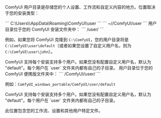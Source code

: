 ComfyUI 用户目录是存储您的个人设置、工作流和自定义内容的地方。位置取决于您的安装类型：

<AccordionGroup>

<Accordion title="桌面版Windows">
```
C:\Users\<your username>\AppData\Roaming\ComfyUI\user
```
</Accordion>

<Accordion title="桌面版macOS">
```
~/<ComfyUI 安装路径>/ComfyUI/user
```
</Accordion>

<Accordion title="手动安装">
用户目录位于您的 ComfyUI 安装文件夹中：
```
<ComfyUI_安装路径>/user/
```

例如，如果您将 ComfyUI 克隆到 `C:\ComfyUI`，您的用户目录将是 `C:\ComfyUI\user\default`（或者如果您设置了自定义用户名，则为 `C:\ComfyUI\user\john`）。

<Note>
ComfyUI 支持每个安装支持多个用户。如果您没有配置自定义用户名，默认为 "default"。每个用户在 `user` 文件夹内都有自己的子目录。
</Note>

</Accordion>

<Accordion title="便携版">
用户目录位于您的 ComfyUI 便携版文件夹中：
```
<ComfyUI_windows_portable>/ComfyUI/user/
```

例如：`ComfyUI_windows_portable/ComfyUI/user/default`

<Note>
ComfyUI 支持每个安装支持多个用户。如果您没有配置自定义用户名，默认为 "default"。每个用户在 `user` 文件夹内都有自己的子目录。
</Note>
</Accordion>
</AccordionGroup>

此位置包含您的工作流、设置和其他用户特定文件。
